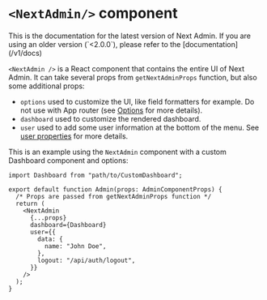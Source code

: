 
# `<NextAdmin/>` component

<Callout type="info">
  This is the documentation for the latest version of Next Admin. If you are using an older version (`<2.0.0`), please refer to the [documentation](/v1/docs)
</Callout>

`<NextAdmin />` is a React component that contains the entire UI of Next Admin. It can take several props from `getNextAdminProps` function, but also some additional props:

- `options` used to customize the UI, like field formatters for example. Do not use with App router (see [Options](/docs/api/options) for more details).
- `dashboard` used to customize the rendered dashboard.
- `user` used to add some user information at the bottom of the menu. See [user properties](/docs/api/options) for more details.

This is an example using the `NextAdmin` component with a custom Dashboard component and options:

```tsx
import Dashboard from "path/to/CustomDashboard";

export default function Admin(props: AdminComponentProps) {
  /* Props are passed from getNextAdminProps function */
  return (
    <NextAdmin
      {...props}
      dashboard={Dashboard}
      user={{
        data: {
          name: "John Doe",
        },
        logout: "/api/auth/logout",
      }}
    />
  );
}
```
